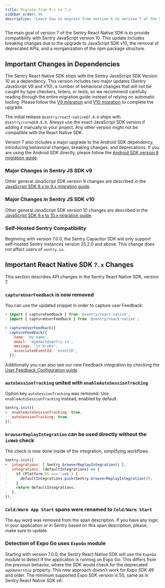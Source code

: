 ```yaml
---
title: Migrate from 6.x to 7.x
sidebar_order: 99
description: "Learn how to migrate from version 6 to version 7 of the Sentry React Native SDK"
---
```


The main goal of version 7 of the Sentry React Native SDK is to provide compatibility with Sentry JavaScript version 10. This update includes breaking changes due to the upgrade to JavaScript SDK v10, the removal of deprecated APIs, and a reorganization of the npm package structure.

## Important Changes in Dependencies

The Sentry React Native SDK ships with the Sentry JavaScript SDK Version 10 as a dependency. This version includes two major updates (Sentry JavaScript V9 and V10), a number of behavioral changes that will not be caught by type checkers, linters, or tests, so we recommend carefully reading through the entire migration guide instead of relying on automatic tooling. Please follow the [V9 migration](#major-changes-in-sentry-js-sdk-v9) and [V10 migration](#major-changes-in-sentry-js-sdk-v10) to complete the upgrade.

The initial release `@sentry/react-native@7.0.0` ships with `@sentry/core@10.8.0`. Always use the exact JavaScript SDK version if adding it manually to your project. Any other version might not be compatible with the React Native SDK.

Version 7 also includes a major upgrade to the Android SDK dependency, introducing behavioral changes, breaking changes, and deprecations. If you are using the Android SDK directly, please follow the [Android SDK version 8 migration guide](/platforms/android/migration/#migrating-from-iosentrysentry-7x-to-iosentrysentry-800).

### Major Changes in Sentry JS SDK v9

Other general JavaScript SDK version 9 changes are described in the [JavaScript SDK 8.x to 9.x migration guide](/platforms/javascript/guides/react/migration/v8-to-v9/).

### Major Changes in Sentry JS SDK v10

Other general JavaScript SDK version 10 changes are described in the [JavaScript SDK 9.x to 10.x migration guide](/platforms/javascript/guides/react/migration/v9-to-v10/).

### Self-Hosted Sentry Compatibility

Beginning with version 7.0.0, the Sentry Capacitor SDK will only support self-hosted Sentry instances version 25.2.0 and above. This change does not affect users of `sentry.io`.

## Important React Native SDK `7.x` Changes

This section describes API changes in the Sentry React Native SDK, version 7.

### `captureUserFeedback` is now removed

You can use the updated snippet in order to capture user Feedback:

```javascript diff
+ import { captureFeedback } from '@sentry/react-native';
- import { captureUserFeedback } from '@sentry/react-native';

+ captureUserFeedback({
- captureFeedback({
    name: 'my name',
    email: 'myemail@sentry.io',
    message: 'it broke',
    associatedEventId: 'eventID',
  });
```

Additionally you can also see our new Feedback integration by checking the [User Feedback Configuration guide](../../user-feedback/configuration/)

### `autoSessionTracking` united with `enableAutoSessionTracking`

Option key `autoSessionTracking` was removed. Use `enableAutoSessionTracking` instead, enabled by default.

```javascript diff
Sentry.init({
+  enableAutoSessionTracking: true,
-  autoSessionTracking: true,
});
```

### `browserReplayIntegration` can be used directly without the `isWeb` check

The check is now done inside of the integration, simplifying workflows.

```javascript diff
Sentry.init({
+  integrations: [ Sentry.browserReplayIntegration() ],
-  integrations: (defaultIntegrations) => {
-    if (Platform.OS === 'web') {
-      defaultIntegrations.push(Sentry.browserReplayIntegration());
-    }
-    return defaultIntegrations;
-  },
});
```

### `Cold/Warm App Start` spans were renamed to `Cold/Warm Start`

The `App` word was removed from the span description. If you have any logic in your application or in Sentry based on this span description, please, make sure to update.

### Detection of Expo Go uses `ExpoGo` module

Starting with version 7.0.0, the Sentry React Native SDK will use the `ExpoGo` module to detect if the application is running on Expo Go. This differs from the previous behavior, where the SDK would check for the deprecated `appOwnership` property. This new approach doesn't work for Expo SDK 49 and older.
The minimum supported Expo SDK version is 50, same as in Sentry React Native SDK v6.
